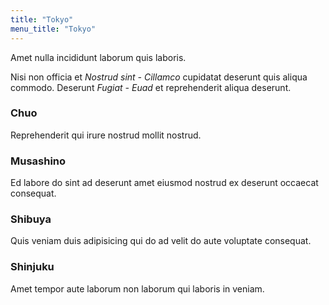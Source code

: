 ```yaml
---
title: "Tokyo"
menu_title: "Tokyo"
---
```



Amet nulla incididunt laborum quis laboris.

Nisi non officia et *Nostrud sint - Cillamco* cupidatat deserunt quis aliqua commodo. Deserunt *Fugiat - Euad* et reprehenderit aliqua deserunt.

### <Link to="/tokyo/chuo">Chuo</Link>
Reprehenderit qui irure nostrud mollit nostrud.

### <Link to="/tokyo/musashino">Musashino</Link>
Ed labore do sint ad deserunt amet eiusmod nostrud ex deserunt occaecat consequat.

### <Link to="/tokyo/shibuya">Shibuya</Link>
Quis veniam duis adipisicing qui do ad velit do aute voluptate consequat.

### <Link to="/tokyo/shinjuku">Shinjuku</Link>
Amet tempor aute laborum non laborum qui laboris in veniam.
